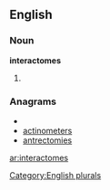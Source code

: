 ==English==

===Noun===
'''interactomes'''

# {{plural of|[[interactome]]}}

===Anagrams===
* {{alphagram|aceeimnorstt}}
* [[actinometers#English|actinometers]]
* [[antrectomies#English|antrectomies]]

[[Category:English plurals]]

[[ar:interactomes]]